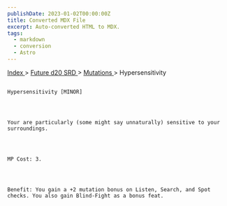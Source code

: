 ```yaml
---
publishDate: 2023-01-02T00:00:00Z
title: Converted MDX File
excerpt: Auto-converted HTML to MDX.
tags:
  - markdown
  - conversion
  - Astro
---
```







[
      Index
     ](-index)
     >
     [
      Future d20 SRD
     ](future-d20-srd-index)
     >
     [
      Mutations
     ](future-d20-srd-mutations-index)
     > Hypersensitivity
    




## 
    Hypersensitivity [MINOR]
   



    Your are particularly (some might say unnaturally) sensitive to your surroundings.
   



    MP Cost: 3.
   



    Benefit: You gain a +2 mutation bonus on Listen, Search, and Spot checks. You also gain Blind-Fight as a bonus feat.
   






